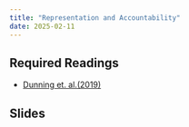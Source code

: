 ```yaml
---
title: "Representation and Accountability"
date: 2025-02-11
---
```

  
## Required Readings
  
  - [Dunning et. al.(2019)](/files/2019_Science_PE_voter_information_campaigns.pdf)


## Slides

<!-- - [Slides](/slides/c2-account2.html) -->


